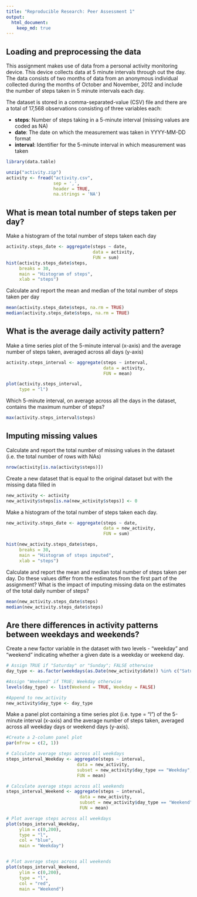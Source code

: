 ```yaml
---
title: "Reproducible Research: Peer Assessment 1"
output: 
  html_document:
    keep_md: true
---
```



## Loading and preprocessing the data

This assignment makes use of data from a personal activity monitoring device. This device collects data at 5 minute intervals through out the day. The data consists of two months of data from an anonymous individual collected during the months of October and November, 2012 and include the number of steps taken in 5 minute intervals each day.

The dataset is stored in a comma-separated-value (CSV) file and there are a total of 17,568 observations consisting of three variables each:

* **steps**: Number of steps taking in a 5-minute interval (missing values are coded as NA)
* **date**: The date on which the measurement was taken in YYYY-MM-DD format
* **interval**: Identifier for the 5-minute interval in which measurement was taken

```r
library(data.table)

unzip("activity.zip")
activity <- fread("activity.csv",
                  sep = ',',
                  header = TRUE,
                  na.strings = 'NA')
```

## What is mean total number of steps taken per day?

Make a histogram of the total number of steps taken each day

```r
activity.steps_date <- aggregate(steps ~ date,
                                 data = activity,
                                 FUN = sum)
hist(activity.steps_date$steps,
     breaks = 30,
     main = "Histogram of steps",
     xlab = "steps")
```

Calculate and report the mean and median of the total number of steps taken per day

```r
mean(activity.steps_date$steps, na.rm = TRUE)
median(activity.steps_date$steps, na.rm = TRUE)
```
## What is the average daily activity pattern?

Make a time series plot of the 5-minute interval (x-axis) and the average number of steps taken, averaged across all days (y-axis)

```r
activity.steps_interval <- aggregate(steps ~ interval,
                                     data = activity,
                                     FUN = mean)

plot(activity.steps_interval,
     type = "l")

```

Which 5-minute interval, on average across all the days in the dataset, contains the maximum number of steps?

```r
max(activity.steps_interval$steps)
```

## Imputing missing values

Calculate and report the total number of missing values in the dataset (i.e. the total number of rows with NAs)

```r
nrow(activity[is.na(activity$steps)])
```


Create a new dataset that is equal to the original dataset but with the missing data filled in

```r
new_activity <- activity
new_activity$steps[is.na(new_activity$steps)] <- 0
```


Make a histogram of the total number of steps taken each day.

```r
new_activity.steps_date <- aggregate(steps ~ date,
                                     data = new_activity,
                                     FUN = sum)

hist(new_activity.steps_date$steps,
     breaks = 30,
     main = "Histogram of steps imputed",
     xlab = "steps")
```

Calculate and report the mean and median total number of steps taken per day. Do these values differ from the estimates from the first part of the assignment? What is the impact of imputing missing data on the estimates of the total daily number of steps?

```r
mean(new_activity.steps_date$steps)
median(new_activity.steps_date$steps)
```

## Are there differences in activity patterns between weekdays and weekends?

Create a new factor variable in the dataset with two levels - "weekday" and "weekend" indicating whether a given date is a weekday or weekend day.

```r
# Assign TRUE if "Saturday" or "Sunday"; FALSE otherwise
day_type <- as.factor(weekdays(as.Date(new_activity$date)) %in% c("Saturday", "Sunday"))

#Assign "Weekend" if TRUE; Weekday otherwise
levels(day_type) <- list(Weekend = TRUE, Weekday = FALSE)

#Append to new_activity
new_activity$day_type <- day_type
```

Make a panel plot containing a time series plot (i.e. type = "l") of the 5-minute interval (x-axis) and the average number of steps taken, averaged across all weekday days or weekend days (y-axis).

```r
#Create a 2-column panel plot
par(mfrow = c(2, 1))

# Calculate average steps across all weekdays
steps_interval_Weekday <- aggregate(steps ~ interval,
                           data = new_activity,
                           subset = new_activity$day_type == "Weekday",
                           FUN = mean)

# Calculate average steps across all weekends
steps_interval_Weekend <- aggregate(steps ~ interval,
                            data = new_activity,
                            subset = new_activity$day_type == "Weekend",
                            FUN = mean)

# Plot average steps across all weekdays
plot(steps_interval_Weekday,
     ylim = c(0,200),
     type = "l",
     col = "blue",
     main = "Weekday")


# Plot average steps across all weekends
plot(steps_interval_Weekend,
     ylim = c(0,200),
     type = "l",
     col = "red",
     main = "Weekend")

```
